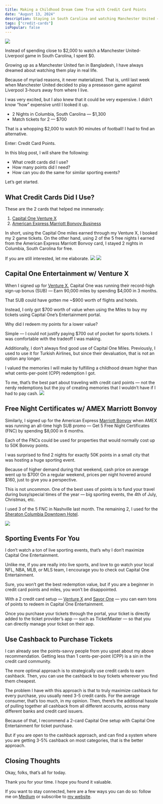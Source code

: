 ```yaml
---
title: Making a Childhood Dream Come True with Credit Card Points
date: "August 13, 2024"
description: Staying in South Carolina and watching Manchester United — Liverpool for FREE!
tags: ["credit-cards"]
isPopular: false
---
```

![](https://ds0fmzhunbzyk.cloudfront.net/making-a-childhood-dream-come-true-with-credit-card-points-1.png)

Instead of spending close to $2,000 to watch a Manchester United-Liverpool game in South Carolina, I spent $0. 

Growing up as a Manchester United fan in Bangladesh, I have always dreamed about watching them play in real life. 

Because of myriad reasons, it never materialized. That is, until last week when Manchester United decided to play a preseason game against Liverpool 3-hours away from where I live. 

I was very excited, but I also knew that it could be very expensive. I didn’t know “how” expensive until I looked it up. 

- 2 Nights in Columbia, South Carolina — $1,300
- Match tickets for 2 — $700

That is a whopping $2,000 to watch 90 minutes of football! I had to find an alternative. 

Enter: Credit Card Points. 

In this blog post, I will share the following:
- What credit cards did I use? 
- How many points did I need?
- How can you do the same for similar sporting events? 

Let’s get started. 
## What Credit Cards Did I Use?
These are the 2 cards that helped me immensely:
1. [Capital One Venture X](https://i.capitalone.com/JhtfhXdt5)
2. [American Express Marriott Bonvoy Business](https://americanexpress.com/en-us/referral/marriott-bonvoy-business-american-express-card?ref=MDIRTH574W&xl=cp01)

In short, using the Capital One miles earned through my Venture X, I booked my 2 game tickets. On the other hand, using 2 of the 5 free nights I earned from the American Express Marriott Bonvoy card, I stayed 2 nights in Columbia, South Carolina for free. 

If you are still interested, let me elaborate. 
![](https://ds0fmzhunbzyk.cloudfront.net/making-a-childhood-dream-come-true-with-credit-card-points-2.png)
![](https://ds0fmzhunbzyk.cloudfront.net/making-a-childhood-dream-come-true-with-credit-card-points-3.png)
## Capital One Entertainment w/ Venture X
When I signed up for [Venture X](https://i.capitalone.com/JhtfhXdt5), Capital One was running their record-high sign-up bonus (SUB) — Earn 90,000 miles by spending $4,000 in 3 months. 

That SUB could have gotten me ~$900 worth of flights and hotels. 

Instead, I only got $700 worth of value when using the Miles to buy my tickets using Capital One’s Entertainment portal. 

Why did I redeem my points for a lower value? 

Simple — I could not justify paying $700 out of pocket for sports tickets. I was comfortable with the tradeoff I was making. 

Additionally, I don’t always find good use of Capital One Miles. Previously, I used to use it for Turkish Airlines, but since their devaluation, that is not an option any longer. 

I valued the memories I will make by fulfilling a childhood dream higher than what cents-per-point (CPP) redemption I got. 

To me, that’s the best part about traveling with credit card points — not the nerdy redemptions but the joy of creating memories that I wouldn’t have if I had to pay cash. 
![](https://ds0fmzhunbzyk.cloudfront.net/making-a-childhood-dream-come-true-with-credit-card-points-4.png)
## Free Night Certificates w/ AMEX Marriott Bonvoy
Similarly, I signed up for the American Express [Marriott Bonvoy](https://americanexpress.com/en-us/referral/marriott-bonvoy-business-american-express-card?ref=MDIRTH574W&xl=cp01) when AMEX was running an all-time high SUB promo — Get 5 Free Night Certificates (FNC) by spending $8,000 in 6 months. 

Each of the FNCs could be used for properties that would normally cost up to 50K Bonvoy points. 

I was surprised to find 2 nights for exactly 50K points in a small city that was hosting a huge sporting event.

Because of higher demand during that weekend, cash price on average went up to $700! On a regular weekend, prices per night hovered around $160, just to give you a perspective. 

This is not uncommon. One of the best uses of points is to fund your travel during busy/special times of the year — big sporting events, the 4th of July, Christmas, etc. 

I used 3 of the 5 FNC in Nashville last month. The remaining 2, I used for the [Sheraton Columbia Downtown Hotel](https://www.marriott.com/en-us/hotels/caesi-sheraton-columbia-downtown-hotel/overview/).

![](https://ds0fmzhunbzyk.cloudfront.net/making-a-childhood-dream-come-true-with-credit-card-points-5.png)
## Sporting Events For You
I don’t watch a ton of live sporting events, that’s why I don’t maximize Capital One Entertainment. 

Unlike me, if you are really into live sports, and love to go watch your local NFL, NBA, MLB, or MLS team, I encourage you to check out Capital One Entertainment. 

Sure, you won’t get the best redemption value, but if you are a beginner in credit card points and miles, you won’t be disappointed. 

With a 2 credit card setup — [Venture X](https://i.capitalone.com/JhtfhXdt5) and [Savor One](https://i.capitalone.com/Jzn4qZMps) — you can earn tons of points to redeem in Capital One Entertainment. 

Once you purchase your tickets through the portal, your ticket is directly added to the ticket provider’s app — such as TicketMaster — so that you can directly manage your ticket on their app. 

## Use Cashback to Purchase Tickets
I can already see the points-savvy people from you upset about my above recommendation. Getting less than 1 cents-per-point (CPP) is a sin in the credit card community. 

The more optimal approach is to strategically use credit cards to earn cashback. Then, you can use the cashback to buy tickets wherever you find them cheapest. 

The problem I have with this approach is that to truly maximize cashback for every purchase, you usually need 3-5 credit cards. For the average consumer, that’s too much, in my opinion. Then, there’s the additional hassle of pulling together all cashback from all different accounts, across many different banks and credit card issuers. 

Because of that, I recommend a 2-card Capital One setup with Capital One Entertainment for ticket purchase. 

But if you are open to the cashback approach, and can find a system where you are getting 3-5% cashback on most categories, that is the better approach.

## Closing Thoughts
Okay, folks, that’s all for today. 

Thank you for your time. I hope you found it valuable.

If you want to stay connected, here are a few ways you can do so: follow me on [Medium](https://medium.com/@irtizahafiz) or subscribe to [my website](https://irtizahafiz.com/newsletter?utm_source=medium).